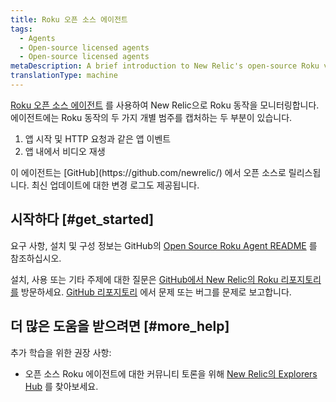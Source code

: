 ```yaml
---
title: Roku 오픈 소스 에이전트
tags:
  - Agents
  - Open-source licensed agents
  - Open-source licensed agents
metaDescription: A brief introduction to New Relic's open-source Roku video agent.
translationType: machine
---
```


[Roku 오픈 소스 에이전트](https://github.com/newrelic/video-agent-roku) 를 사용하여 New Relic으로 Roku 동작을 모니터링합니다. 에이전트에는 Roku 동작의 두 가지 개별 범주를 캡처하는 두 부분이 있습니다.

1. 앱 시작 및 HTTP 요청과 같은 앱 이벤트
2. 앱 내에서 비디오 재생

<Callout variant="tip">
  이 에이전트는 [GitHub](https://github.com/newrelic/) 에서 오픈 소스로 릴리스됩니다. 최신 업데이트에 대한 변경 로그도 제공됩니다.
</Callout>

## 시작하다 [#get_started]

요구 사항, 설치 및 구성 정보는 GitHub의 [Open Source Roku Agent README](https://github.com/newrelic/video-agent-roku/blob/master/README.md) 를 참조하십시오.

설치, 사용 또는 기타 주제에 대한 질문은 [GitHub에서 New Relic의 Roku 리포지토리를](https://github.com/newrelic/video-agent-roku) 방문하세요. [GitHub 리포지토리](https://github.com/newrelic/video-agent-roku/issues) 에서 문제 또는 버그를 문제로 보고합니다.

## 더 많은 도움을 받으려면 [#more_help]

추가 학습을 위한 권장 사항:

* 오픈 소스 Roku 에이전트에 대한 커뮤니티 토론을 위해 [New Relic의 Explorers Hub](https://discuss.newrelic.com/t/new-relic-open-source-roku-agent/97802) 를 찾아보세요.